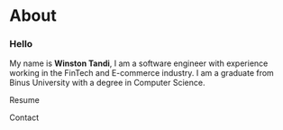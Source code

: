 
# About

<Navbar />

### Hello

My name is **Winston Tandi**, I am a software engineer with experience working in the FinTech and E-commerce industry. I am a graduate from Binus University with a degree in Computer Science.

<div className="flex flex-row space-x-8">
  <Link
    href="https://www.linkedin.com/in/winston-tandi/"
    className="flex flex-row items-center"
    style={{ textDecoration: "none" }}
  >
    <CIcon icon={cilDescription} height={16} width={16} />
    <p className="pl-2">Resume</p>
  </Link>
  <Link
    href="mailto:tandiw22@gmail.com"
    className="flex flex-row items-center"
    style={{ textDecoration: "none" }}
  >
    <CIcon icon={cilCommentSquare} height={16} width={16} />
    <p className="pl-2">Contact</p>
  </Link>
</div>
